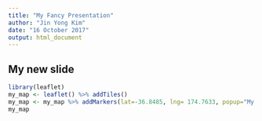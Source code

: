 ---
title: "My Fancy Presentation"
author: "Jin Yong Kim"
date: "16 October 2017"
output: html_document
---


## My new slide
```{r}

library(leaflet)
my_map <- leaflet() %>% addTiles() 
my_map <- my_map %>% addMarkers(lat=-36.8485, lng= 174.7633, popup="My Laboratory")
my_map
```



